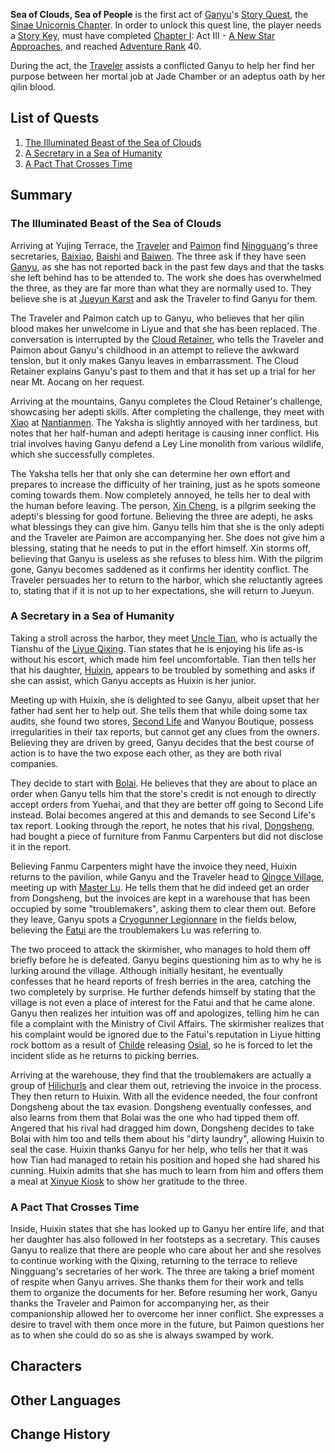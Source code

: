 {{Act Infobox
|image          = Story Card Sinae Unicornis Chapter Act I.png
|type           = Story
|chapter        = Sinae Unicornis Chapter
|act            = I
|character      = Ganyu
|ARReq          = 40
|keyReq         = 1
|archonQuestReq = [[Chapter I]]: Act III - [[A New Star Approaches]]
}}
'''Sea of Clouds, Sea of People''' is the first act of [[Ganyu]]'s [[Story Quest]], the [[Sinae Unicornis Chapter]]. In order to unlock this quest line, the player needs a [[Story Key]], must have completed [[Chapter I]]: Act III - [[A New Star Approaches]], and reached [[Adventure Rank]] 40.

During the act, the [[Traveler]] assists a conflicted Ganyu to help her find her purpose between her mortal job at Jade Chamber or an adeptus oath by her qilin blood.

==List of Quests==
#[[The Illuminated Beast of the Sea of Clouds]]
#[[A Secretary in a Sea of Humanity]]
#[[A Pact That Crosses Time]]

==Summary==
===The Illuminated Beast of the Sea of Clouds===
Arriving at Yujing Terrace, the [[Traveler]] and [[Paimon]] find [[Ningguang]]'s three secretaries, [[Baixiao]], [[Baishi]] and [[Baiwen]]. The three ask if they have seen [[Ganyu]], as she has not reported back in the past few days and that the tasks she left behind has to be attended to. The work she does has overwhelmed the three, as they are far more than what they are normally used to. They believe she is at [[Jueyun Karst]] and ask the Traveler to find Ganyu for them.

The Traveler and Paimon catch up to Ganyu, who believes that her qilin blood makes her unwelcome in Liyue and that she has been replaced. The conversation is interrupted by the [[Cloud Retainer]], who tells the Traveler and Paimon about Ganyu's childhood in an attempt to relieve the awkward tension, but it only makes Ganyu leaves in embarrassment. The Cloud Retainer explains Ganyu's past to them and that it has set up a trial for her near Mt. Aocang on her request.

Arriving at the mountains, Ganyu completes the Cloud Retainer's challenge, showcasing her adepti skills. After completing the challenge, they meet with [[Xiao]] at [[Nantianmen]]. The Yaksha is slightly annoyed with her tardiness, but notes that her half-human and adepti heritage is causing inner conflict. His trial involves having Ganyu defend a Ley Line monolith from various wildlife, which she successfully completes.

The Yaksha tells her that only she can determine her own effort and prepares to increase the difficulty of her training, just as he spots someone coming towards them. Now completely annoyed, he tells her to deal with the human before leaving. The person, [[Xin Cheng]], is a pilgrim seeking the adepti's blessing for good fortune. Believing the three are adepti, he asks what blessings they can give him. Ganyu tells him that she is the only adepti and the Traveler are Paimon are accompanying her. She does not give him a blessing, stating that he needs to put in the effort himself. Xin storms off, believing that Ganyu is useless as she refuses to bless him. With the pilgrim gone, Ganyu becomes saddened as it confirms her identity conflict. The Traveler persuades her to return to the harbor, which she reluctantly agrees to, stating that if it is not up to her expectations, she will return to Jueyun.

===A Secretary in a Sea of Humanity===
Taking a stroll across the harbor, they meet [[Uncle Tian]], who is actually the Tianshu of the [[Liyue Qixing]]. Tian states that he is enjoying his life as-is without his escort, which made him feel uncomfortable. Tian then tells her that his daughter, [[Huixin]], appears to be troubled by something and asks if she can assist, which Ganyu accepts as Huixin is her junior.

Meeting up with Huixin, she is delighted to see Ganyu, albeit upset that her father had sent her to help out. She tells them that while doing some tax audits, she found two stores, [[Second Life]] and Wanyou Boutique, possess irregularities in their tax reports, but cannot get any clues from the owners. Believing they are driven by greed, Ganyu decides that the best course of action is to have the two expose each other, as they are both rival companies.

They decide to start with [[Bolai]]. He believes that they are about to place an order when Ganyu tells him that the store's credit is not enough to directly accept orders from Yuehai, and that they are better off going to Second Life instead. Bolai becomes angered at this and demands to see Second Life's tax report. Looking through the report, he notes that his rival, [[Dongsheng]], had bought a piece of furniture from Fanmu Carpenters but did not disclose it in the report.

Believing Fanmu Carpenters might have the invoice they need, Huixin returns to the pavilion, while Ganyu and the Traveler head to [[Qingce Village]], meeting up with [[Master Lu]]. He tells them that he did indeed get an order from Dongsheng, but the invoices are kept in a warehouse that has been occupied by some "troublemakers", asking them to clear them out. Before they leave, Ganyu spots a [[Fatui Skirmisher|Cryogunner Legionnare]] in the fields below, believing the [[Fatui]] are the troublemakers Lu was referring to.

The two proceed to attack the skirmisher, who manages to hold them off briefly before he is defeated. Ganyu begins questioning him as to why he is lurking around the village. Although initially hesitant, he eventually confesses that he heard reports of fresh berries in the area, catching the two completely by surprise. He further defends himself by stating that the village is not even a place of interest for the Fatui and that he came alone. Ganyu then realizes her intuition was off and apologizes, telling him he can file a complaint with the Ministry of Civil Affairs. The skirmisher realizes that his complaint would be ignored due to the Fatui's reputation in Liyue hitting rock bottom as a result of [[Tartaglia|Childe]] releasing [[Osial]], so he is forced to let the incident slide as he returns to picking berries.

Arriving at the warehouse, they find that the troublemakers are actually a group of [[Hilichurls]] and clear them out, retrieving the invoice in the process. They then return to Huixin. With all the evidence needed, the four confront Dongsheng about the tax evasion. Dongsheng eventually confesses, and also learns from them that Bolai was the one who had tipped them off. Angered that his rival had dragged him down, Dongsheng decides to take Bolai with him too and tells them about his "dirty laundry", allowing Huixin to seal the case. Huixin thanks Ganyu for her help, who tells her that it was how Tian had managed to retain his position and hoped she had shared his cunning. Huixin admits that she has much to learn from him and offers them a meal at [[Xinyue Kiosk]] to show her gratitude to the three.

===A Pact That Crosses Time===
Inside, Huixin states that she has looked up to Ganyu her entire life, and that her daughter has also followed in her footsteps as a secretary. This causes Ganyu to realize that there are people who care about her and she resolves to continue working with the Qixing, returning to the terrace to relieve Ningguang's secretaries of her work. The three are taking a brief moment of respite when Ganyu arrives. She thanks them for their work and tells them to organize the documents for her. Before resuming her work, Ganyu thanks the Traveler and Paimon for accompanying her, as their companionship allowed her to overcome her inner conflict. She expresses a desire to travel with them once more in the future, but Paimon questions her as to when she could do so as she is always swamped by work.

==Characters==
{{Character Appearances|Sea of Clouds, Sea of People|type=Story Quest}}

==Other Languages==
{{Other Languages
|en      = Sea of Clouds, Sea of People
|zhs     = 云之海，人之海
|zhs_rm  = Yún zhī Hǎi, Rén zhī Hǎi
|zht     = 雲之海，人之海
|zht_rm  = Yún zhī Hǎi, Rén zhī Hǎi
|zh_tl   = Sea of Clouds, Sea of People
|ja      = 雲の海、人の海
|ja_rm   = Kumo no Umi, Hito no Umi
|ja_tl   = Sea of Clouds, Sea of People
|ko      = 구름의 바다, 인간의 바다
|ko_rm   = Gureum-ui Bada, Ingan-ui Bada
|ko_tl   = Sea of Clouds, Sea of People
|es      = Mar de nubes, mar de humanos
|es_tl   = Sea of Clouds, Sea of People
|fr      = Mer de nuages, mer d'hommes
|fr_tl   = Sea of Clouds, Sea of People
|ru      = Море облаков, море людей
|ru_tl   = 
|th      = ทะเลแห่งเมฆหมอกและมนุษย์
|th_rm   = 
|th_tl   = Sea of Clouds, Fog, and Humans
|vi      = Biển Mây Rừng Người
|vi_tl   = Sea of Clouds, Forest of People
|de      = Wolkenmeer und Menschenmeer
|de_tl   = Sea of Clouds and Sea of People
|id      = Lautan Awan, Lautan Manusia
|id_tl   = Sea of Clouds, Sea of People
|pt      = Mar de Nuvens, Mar de Pessoas
|pt_tl   = 
}}

==Change History==
{{Change History|1.2}}